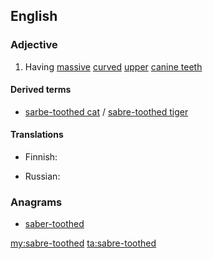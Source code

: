 ==English==

===Adjective===
{{en-adj|-}}

# Having [[massive]] [[curved]] [[upper]] [[canine teeth]]

====Derived terms====
* [[sarbe-toothed cat]] / [[sabre-toothed tiger]]

====Translations====
{{trans-top|having massive curved upper canine teeth}}
* Finnish: {{t-|fi|sapelihampainen}}
{{trans-mid}}
* Russian: {{t+|ru|саблезубый|tr=sablezúbyj|sc=Cyrl}}
{{trans-bottom}}

===Anagrams===
* [[saber-toothed#English|saber-toothed]]

[[my:sabre-toothed]]
[[ta:sabre-toothed]]